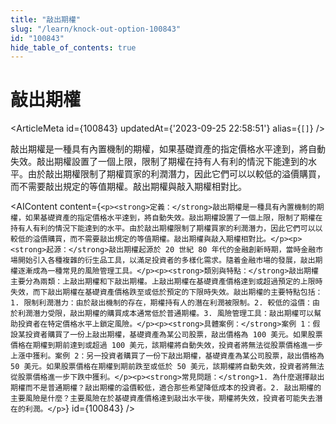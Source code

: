 ```yaml
---
title: "敲出期權"
slug: "/learn/knock-out-option-100843"
id: "100843"
hide_table_of_contents: true
---
```



# 敲出期權

<ArticleMeta id={100843} updatedAt={'2023-09-25 22:58:51'} alias={`[]`} />
<div className='border-solid border-b border-t-0 my-4 border-[var(--ifm-color-gray-300)]' />

敲出期權是一種具有內置機制的期權，如果基礎資產的指定價格水平達到，將自動失效。敲出期權設置了一個上限，限制了期權在持有人有利的情況下能達到的水平。由於敲出期權限制了期權買家的利潤潛力，因此它們可以以較低的溢價購買，而不需要敲出規定的等值期權。敲出期權與敲入期權相對比。

<AIContent content={`<p><strong>定義：</strong>敲出期權是一種具有內置機制的期權，如果基礎資產的指定價格水平達到，將自動失效。敲出期權設置了一個上限，限制了期權在持有人有利的情況下能達到的水平。由於敲出期權限制了期權買家的利潤潛力，因此它們可以以較低的溢價購買，而不需要敲出規定的等值期權。敲出期權與敲入期權相對比。</p><p><strong>起源：</strong>敲出期權起源於 20 世紀 80 年代的金融創新時期，當時金融市場開始引入各種複雜的衍生品工具，以滿足投資者的多樣化需求。隨着金融市場的發展，敲出期權逐漸成為一種常見的風險管理工具。</p><p><strong>類別與特點：</strong>敲出期權主要分為兩類：上敲出期權和下敲出期權。上敲出期權在基礎資產價格達到或超過預定的上限時失效，而下敲出期權在基礎資產價格跌至或低於預定的下限時失效。敲出期權的主要特點包括：1. 限制利潤潛力：由於敲出機制的存在，期權持有人的潛在利潤被限制。2. 較低的溢價：由於利潤潛力受限，敲出期權的購買成本通常低於普通期權。3. 風險管理工具：敲出期權可以幫助投資者在特定價格水平上鎖定風險。</p><p><strong>具體案例：</strong>案例 1：假設某投資者購買了一份上敲出期權，基礎資產為某公司股票，敲出價格為 100 美元。如果股票價格在期權到期前達到或超過 100 美元，該期權將自動失效，投資者將無法從股票價格進一步上漲中獲利。案例 2：另一投資者購買了一份下敲出期權，基礎資產為某公司股票，敲出價格為 50 美元。如果股票價格在期權到期前跌至或低於 50 美元，該期權將自動失效，投資者將無法從股票價格進一步下跌中獲利。</p><p><strong>常見問題：</strong>1. 為什麼選擇敲出期權而不是普通期權？敲出期權的溢價較低，適合那些希望降低成本的投資者。2. 敲出期權的主要風險是什麼？主要風險在於基礎資產價格達到敲出水平後，期權將失效，投資者可能失去潛在的利潤。</p>`} id={100843} />
